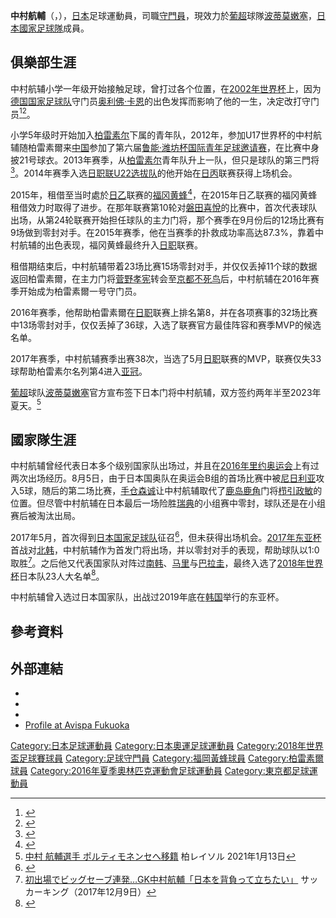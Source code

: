 {{Infobox football biography
|name=中村航輔
|image= Kosuke Nakamura Japan 2018.jpg
|fullname=Kosuke Nakamura
|birth_date={{birth date and age|1995|2|27|df=y}}
|birth_place={{JPN}}[[東京都|東京都]][[北區_(東京都)|北區]]
|death_date=
|height={{height|m=1.85}}
|position=[[守門員|守門員]]
|currentclub=[[波蒂莫嫩塞競技俱樂部|波蒂莫嫩塞]] 
|clubnumber=32
|youthyears1=2004–2012
|youthclubs1=[[柏雷素爾|柏雷素爾]]
|years1=2013–2020
|clubs1=[[柏雷素爾|柏雷素爾]]
|caps1=130
|goals1=0
|years2=2015
|clubs2=→ [[福岡黃蜂|福岡黃蜂]] (外借)
|caps2=20
|goals2=0
|years3=2021–
|clubs3=[[波蒂莫嫩塞競技俱樂部|波蒂莫嫩塞]] 
|caps3=2
|goals3=0
|nationalyears1 =2016
|nationalteam1 =[[日本23歲以下足球代表隊|日本U-23]]
|nationalcaps1 =6
|nationalgoals1 =0
|nationalyears2 =2017–
|nationalteam2 =[[日本國家足球隊|日本]]
|nationalcaps2 =6
|nationalgoals2 =0
|pcupdate = 2022年5月16日
|ntupdate = 2019年12月18日
}}
'''中村航輔'''（{{jpn|j=なかむら こうすけ|rm=Kosuke Nakamura}}，{{bd|1995年|2月27日||}}），[[日本|日本]]足球運動員，司職[[守門員|守門員]]，現效力於[[葡超|葡超]]球隊[[波蒂莫嫩塞競技俱樂部|波蒂莫嫩塞]]，[[日本國家足球隊|日本國家足球隊]]成員。

==俱樂部生涯==
中村航辅小学一年级开始接触足球，曾打过各个位置，在[[2002年世界杯|2002年世界杯]]上，因为[[德国国家足球队|德国国家足球队]]守门员[[奥利佛·卡恩|奥利佛·卡恩]]的出色发挥而影响了他的一生，决定改打守门员<ref name="sakaiku171204">{{Cite web|date=2017-12-04|url=https://www.sakaiku.jp/series/oillio/2017/013220.html|title=スーパーセーブをもたらす瞬発力の秘訣とは？柏レイソル：中村航輔選手インタビュー|publisher=サカイク|accessdate=2017-12-04|archive-date=2017-12-06|archive-url=https://web.archive.org/web/20171206005926/https://www.sakaiku.jp/series/oillio/2017/013220.html|dead-url=no}}</ref><ref>{{Cite web|author=原田大輔|date=2014-10-08|url=http://soccerpushup.jp/interview/2142.html|title=【中村航輔 -柏レイソル-】後編「ケガは苦しかった。でも結局は自分自身」|publisher=SOCCER PUSH UP!|accessdate=2017-05-06|archive-url=https://web.archive.org/web/20170628045544/http://soccerpushup.jp/interview/2142.html|archive-date=2017-06-28|dead-url=yes}}</ref>。

小学5年级时开始加入[[柏雷素尔|柏雷素尔]]下属的青年队，2012年，参加U17世界杯的中村航辅随柏雷素爾来[[中国|中国]]参加了第六届[[潍坊杯足球赛|鲁能·潍坊杯国际青年足球邀请赛]]，在比赛中身披21号球衣。2013年赛季，从[[柏雷素尔|柏雷素尔]]青年队升上一队，但只是球队的第三門将<ref>{{Cite press release|date=2012-12-07|url=http://blog.reysol.co.jp/news/2012/014576.html|title=柏レイソルU-18所属 秋野 央樹選手、木村 裕選手、小林 祐介選手、中村 航輔選手が来季新加入|publisher=[[柏レイソル|柏レイソル]]|accessdate=2017-05-06|archive-url=https://web.archive.org/web/20130310031530/http://blog.reysol.co.jp/news/2012/014576.html|archive-date=2013-03-10|dead-url=yes}}</ref>。2014年赛季入选[[日职联U22选拔队|日职联U22选拔队]]的他开始在[[日丙|日丙]]联赛获得上场机会。

2015年，租借至当时處於[[日乙|日乙]]联赛的[[福冈黄蜂|福冈黄蜂]]<ref>{{Cite press release|date=2015-01-07|url=http://blog.reysol.co.jp/news/2015/013240.html|title=中村 航輔選手 アビスパ福岡へ期限付き移籍|publisher=[[柏レイソル|柏レイソル]]|accessdate=2017-05-06|archive-url=https://web.archive.org/web/20150923120359/http://blog.reysol.co.jp/news/2015/013240.html|archive-date=2015-09-23|dead-url=yes}}</ref>，在2015年日乙联赛的福冈黄蜂租借效力时取得了进步。在那年联赛第10轮对[[磐田喜悅|磐田喜悅]]的比赛中，首次代表球队出场，从第24轮联赛开始担任球队的主力门将，那个赛季在9月份后的12场比赛有9场做到零封对手。在2015年赛季，他在当赛季的扑救成功率高达87.3%，靠着中村航辅的出色表现，福冈黄蜂最终升入[[日职|日职]]联赛。

租借期结束后，中村航辅带着23场比赛15场零封对手，并仅仅丢掉11个球的数据返回柏雷素爾，在主力门将[[菅野孝宪|菅野孝宪]]转会至[[京都不死鸟|京都不死鸟]]后，中村航辅在2016年赛季开始成为柏雷素爾一号守门员。

2016年赛季，他帮助柏雷素爾在[[日职|日职]]联赛上排名第8，并在各项赛事的32场比赛中13场零封对手，仅仅丢掉了36球，入选了联赛官方最佳阵容和赛季MVP的候选名单。

2017年赛季，中村航辅赛季出赛38次，当选了5月[[日职|日职]]联赛的MVP，联赛仅失33球帮助柏雷素尔名列第4进入[[亚冠|亚冠]]。

[[葡超|葡超]]球队[[波蒂莫嫩塞競技俱樂部|波蒂莫嫩塞]]官方宣布签下日本门将中村航辅，双方签约两年半至2023年夏天。<ref>[https://www.reysol.co.jp/news/topteam/033828.html 中村 航輔選手 ポルティモネンセへ移籍] {{Wayback|url=https://www.reysol.co.jp/news/topteam/033828.html |date=20210116222803 }}柏レイソル 2021年1月13日</ref>

==國家隊生涯==
中村航辅曾经代表日本多个级别国家队出场过，并且在[[2016年里约奥运会|2016年里约奥运会]]上有过两次出场经历。8月5日，由于日本国奥队在奥运会B组的首场比赛中被[[尼日利亚|尼日利亚]]攻入5球，随后的第二场比赛，[[手仓森诚|手仓森诚]]让中村航辅取代了[[鹿岛鹿角|鹿岛鹿角]]门将[[栉引政敏|栉引政敏]]的位置。但尽管中村航辅在日本最后一场险胜[[瑞典|瑞典]]的小组赛中零封，球队还是在小组赛后被淘汰出局。

2017年5月，首次得到[[日本国家足球队|日本国家足球队]]征召<ref>{{Cite press release|date=2017-05-25|url=http://blog.reysol.co.jp/news/2017/015645.html|title=中村 航輔選手が『日本代表』に選出|publisher=[[柏レイソル|柏レイソル]]|accessdate=2017-05-25|archive-date=2017-05-28|archive-url=https://web.archive.org/web/20170528181933/http://blog.reysol.co.jp/news/2017/015645.html|dead-url=no}}</ref>，但未获得出场机会。[[2017年东亚杯|2017年东亚杯]]首战对[[朝鲜国家足球队|北韩]]，中村航辅作为首发门将出场，并以零封对手的表现，帮助球队以1:0取胜<ref>[https://www.soccer-king.jp/news/japan/national/20171209/681975.html 初出場でビッグセーブ連発…GK中村航輔「日本を背負って立ちたい」] {{Wayback|url=https://www.soccer-king.jp/news/japan/national/20171209/681975.html |date=20191229000955 }} サッカーキング（2017年12月9日）</ref>。之后他又代表国家队对阵过[[韩国国家足球队|南韩]]、[[马里国家足球队|马里]]与[[巴拉圭国家足球队|巴拉圭]]，最终入选了[[2018年世界杯|2018年世界杯]]日本队23人大名单<ref>{{cite web|title= World Cup 2018: All the confirmed squads for this summer's finals in Russia|url= https://www.bbc.co.uk/sport/football/440833652018|accessdate= 2019-11-17|archive-date= 2020-03-31|archive-url= https://web.archive.org/web/20200331140142/https://www.bbc.co.uk/sport/football/440833652018|dead-url= no}}</ref>。

中村航辅曾入选过日本国家队，出战过2019年底在[[韩国|韩国]]举行的东亚杯。

==參考資料==
{{reflist}}

==外部連結==
{{Reflist}}
* {{Official|http://www.reysol.co.jp/team/players/2017/23.php|柏レイソル公式プロフィール}}
*{{FIFA player|331184}}
*{{J.League player|11369}}
*[https://web.archive.org/web/20151011145755/http://www.avispa.co.jp/23/ Profile at Avispa Fukuoka]

{{2016年奥运会男子足球日本参赛名单}}
{{2018年世界杯足球赛日本参赛名单}}

[[Category:日本足球運動員|Category:日本足球運動員]]
[[Category:日本奧運足球運動員|Category:日本奧運足球運動員]]
[[Category:2018年世界盃足球賽球員|Category:2018年世界盃足球賽球員]]
[[Category:足球守門員|Category:足球守門員]]
[[Category:福岡黃蜂球員|Category:福岡黃蜂球員]]
[[Category:柏雷素爾球員|Category:柏雷素爾球員]]
[[Category:2016年夏季奧林匹克運動會足球運動員|Category:2016年夏季奧林匹克運動會足球運動員]]
[[Category:東京都足球運動員|Category:東京都足球運動員]]